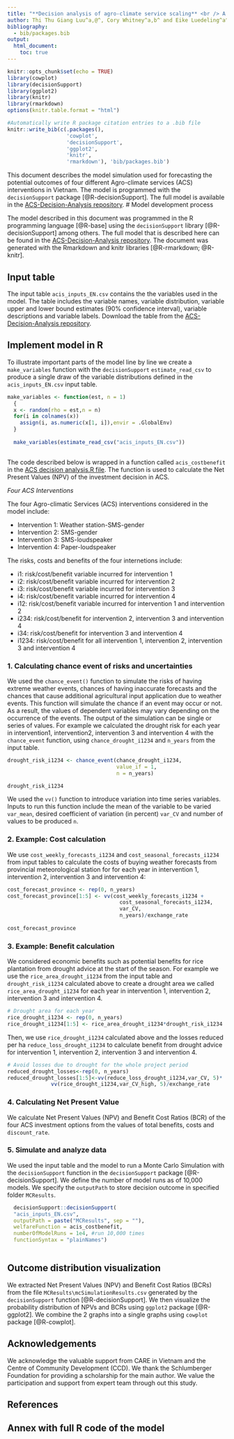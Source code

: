 ```yaml
---
title: "**Decision analysis of agro-climate service scaling** <br /> A case study in Dien Bien District, Vietnam"
author: Thi Thu Giang Luu^a,@^, Cory Whitney^a,b^ and Eike Luedeling^a^ <br /><small>^a^INRES-Horticultural Sciences, University of Bonn, Auf dem Huegel 6, 53121 Bonn, Germany <br /><small/>^b^Center of Development Research (ZEF), University of Bonn, Genscherallee 3, 53113 Bonn, Germany <br /><small/>^@^Corresponding author's email:luuthithugiang@gmail.com
bibliography: 
  - bib/packages.bib
output: 
  html_document:
    toc: true
---
```

 

```r
knitr::opts_chunk$set(echo = TRUE)
library(cowplot)
library(decisionSupport)
library(ggplot2)
library(knitr)
library(rmarkdown)
options(knitr.table.format = "html")
```

```r
#Automatically write R package citation entries to a .bib file
knitr::write_bib(c(.packages(), 
                   'cowplot',
                   'decisionSupport', 
                   'ggplot2',
                   'knitr',
                   'rmarkdown'), 'bib/packages.bib')
```

This document describes the model simulation used for forecasting the potential outcomes of four different Agro-climate services (ACS) interventions in Vietnam. The model is programmed with the `decisionSupport` package [@R-decisionSupport]. The full model is available in the [ACS-Decision-Analysis repository](https://github.com/ThiThuGiangLuu/ACS-Decision-Analysis). 
# Model development process

The model described in this document was programmed in the R programming language [@R-base] using the `decisionSupport` library [@R-decisionSupport] among others. The full model that is described here can be found in the [ACS-Decision-Analysis repository](https://github.com/ThiThuGiangLuu/ACS-Decision-Analysis). The document was generated with the Rmarkdown and knitr libraries [@R-rmarkdown; @R-knitr].

## Input table 

The input table `acis_inputs_EN.csv` contains the the variables used in the model. The table includes the variable names, variable distribution, variable upper and lower bound estimates (90% confidence interval), variable descriptions and variable labels. Download the table from the [ACS-Decision-Analysis repository](https://github.com/ThiThuGiangLuu/ACS-Decision-Analysis). 

## Implement model in R

To illustrate important parts of the model line by line we create a `make_variables` function with the `decisionSupport` `estimate_read_csv` to produce a single draw of the variable distributions defined in the `acis_inputs_EN.csv` input table. 

```r
make_variables <- function(est, n = 1)
  {
  x <- random(rho = est,n = n)
  for(i in colnames(x))
    assign(i, as.numeric(x[1, i]),envir = .GlobalEnv)
  }
  
  make_variables(estimate_read_csv("acis_inputs_EN.csv"))
  
```

The code described below is wrapped in a function called `acis_costbenefit` in the [ACS decision analysis.R file](https://github.com/ThiThuGiangLuu/ACS-Decision-Analysis/blob/master/ACS%20decision%20analysis.R). The function is used to calculate the Net Present Values (NPV) of the investment decision in ACS. 

*Four ACS Interventions* 

The four Agro-climatic Services (ACS) interventions considered in the model include:

- Intervention 1: Weather station-SMS-gender
- Intervention 2: SMS-gender
- Intervention 3: SMS-loudspeaker
- Intervention 4: Paper-loudspeaker
    
The risks, costs and benefits of the four internetions include: 

- i1: risk/cost/benefit variable incurred for intervention 1
- i2: risk/cost/benefit variable incurred for intervention 2
- i3: risk/cost/benefit variable incurred for intervention 3
- i4: risk/cost/benefit variable incurred for intervention 4
- i12: risk/cost/benefit variable incurred for intervention 1 and intervention 2
- i234: risk/cost/benefit for intervention 2, intervention 3 and intervention 4
- i34: risk/cost/benefit for intervention 3 and intervention 4
- i1234: risk/cost/benefit for all intervention 1, intervention 2, intervention 3 and intervention 4

### 1. Calculating chance event of risks and uncertainties

We used the `chance_event()` function to simulate the risks of having extreme weather events, chances of having inaccurate forecasts and the chances that cause additional agricultural input application due to weather events. This function will simulate the chance if an event may occur or not. As a result, the values of dependent variables may vary depending on the occurrence of the events. The output of the simulation can be single or series of values. For example we calculated the drought risk for each year in intervention1, intervention2, intervention 3 and intervention 4 with the `chance_event` function, using `chance_drought_i1234` and `n_years` from the input table.

```r
drought_risk_i1234 <- chance_event(chance_drought_i1234, 
                                   value_if = 1, 
                                   n = n_years)

drought_risk_i1234
```

We used the `vv()` function to introduce variation into time series variables. Inputs to run this function include the mean of the variable to be varied `var_mean`, desired coefficient of variation (in percent) `var_CV` and number of values to be produced `n`. 

### 2. Example: Cost calculation

We use `cost_weekly_forecasts_i1234` and `cost_seasonal_forecasts_i1234` from input tables to calculate the costs of buying weather forecasts from provincial meteorological station for for each year in intervention 1, intervention 2, intervention 3 and intervention 4: 

```r
cost_forecast_province <- rep(0, n_years)
cost_forecast_province[1:5] <- vv(cost_weekly_forecasts_i1234 +
                                    cost_seasonal_forecasts_i1234, 
                                    var_CV, 
                                    n_years)/exchange_rate
    
cost_forecast_province
```

### 3. Example: Benefit calculation
We considered economic benefits such as potential benefits for rice plantation from drought advice at the start of the season. For example we use the `rice_area_drought_i1234` from the input table and `drought_risk_i1234` calculated above to create a drought area we called `rice_area_drought_i1234` for each year in intervention 1, intervention 2, intervention 3 and intervention 4. 

```r
# Drought area for each year
rice_drought_i1234 <- rep(0, n_years)
rice_drought_i1234[1:5] <- rice_area_drought_i1234*drought_risk_i1234
```

Then, we use `rice_drought_i1234` calculated above and the losses reduced per ha `reduce_loss_drought_i1234` to calculate benefit from drought advice for intervention 1, intervention 2, intervention 3 and intervention 4.

```r
# Avoid losses due to drought for the whole project period
reduced_drought_losses<-rep(0, n_years)
reduced_drought_losses[1:5]<-vv(reduce_loss_drought_i1234,var_CV, 5)*
              vv(rice_drought_i1234,var_CV_high, 5)/exchange_rate
```

### 4. Calculating Net Present Value 

We calculate Net Present Values (NPV) and Benefit Cost Ratios (BCR) of the four ACS investment options from the values of total benefits, costs and `discount_rate`. 

### 5. Simulate and analyze data
We used the input table and the model to run a Monte Carlo Simulation with the `decisionSupport` function in the `decisionSupport` package [@R-decisionSupport]. We define the number of model runs as of 10,000 models. We specify the `outputPath` to store decision outcome in specified folder `MCResults`.

```r
  decisionSupport::decisionSupport(
  "acis_inputs_EN.csv",
  outputPath = paste("MCResults", sep = ""),
  welfareFunction = acis_costbenefit,
  numberOfModelRuns = 1e4, #run 10,000 times
  functionSyntax = "plainNames")
  
```

## Outcome distribution visualization

We extracted Net Present Values (NPV) and Benefit Cost Ratios (BCRs) from the file `MCResults\mcSimulationResults.csv` generated by the `decisionSupport` function [@R-decisionSupport]. We then visualize the probability distribution of NPVs and BCRs using `ggplot2` package [@R-ggplot2]. We combine the 2 graphs into a single graphs using `cowplot` package [@R-cowplot].  

## Acknowledgements

We acknowledge the valuable support from CARE in Vietnam and the Centre of Community Development (CCD). We thank the Schlumberger Foundation for providing a scholarship for the main author. We value the participation and support from expert team through out this study.  

## References

## Annex with full R code of the model

```r
```



